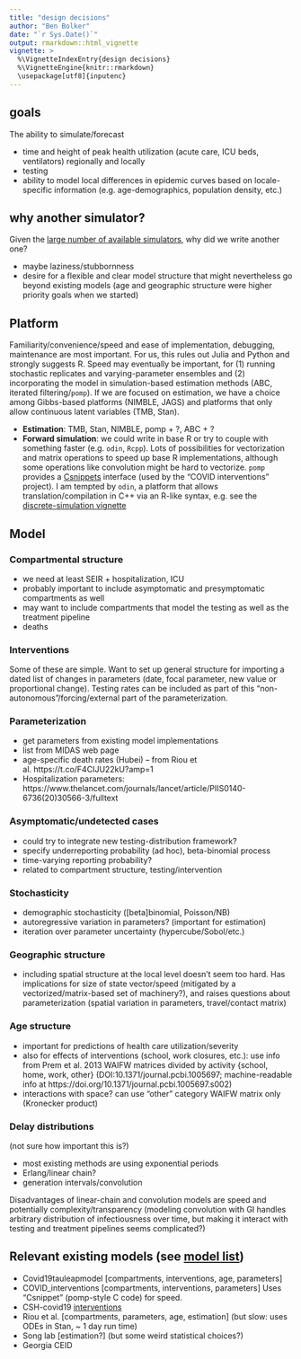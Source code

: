 ```yaml
---
title: "design decisions"
author: "Ben Bolker"
date: "`r Sys.Date()`"
output: rmarkdown::html_vignette
vignette: >
  %\VignetteIndexEntry{design decisions}
  %\VignetteEngine{knitr::rmarkdown}
  \usepackage[utf8]{inputenc}
---
```


## goals

The ability to simulate/forecast

* time and height of peak health utilization (acute care, ICU beds, ventilators) regionally and locally
* testing
* ability to model local differences in epidemic curves based on locale-specific information (e.g. age-demographics, population density, etc.)

## why another simulator?

Given the [large number of available simulators](http://tinyurl.com/covid19-models), why did we write another one?

* maybe laziness/stubbornness
* desire for a flexible and clear model structure that might nevertheless go beyond existing models (age and geographic structure were higher priority goals when we started)

## Platform

Familiarity/convenience/speed and ease of implementation, debugging, maintenance are most important. For us, this rules out Julia and Python and strongly suggests R. Speed may eventually be important, for (1) running stochastic replicates and varying-parameter ensembles and (2) incorporating the model in simulation-based estimation methods (ABC, iterated filtering/`pomp`). If we are focused on estimation, we have a choice among Gibbs-based platforms (NIMBLE, JAGS) and platforms that only allow continuous latent variables (TMB, Stan).

* **Estimation**: TMB, Stan, NIMBLE, pomp + ?, ABC + ?
* **Forward simulation**: we could write in base R or try to couple with something faster (e.g. `odin`, `Rcpp`). Lots of possibilities for vectorization and matrix operations to speed up base R implementations, although some operations like convolution might be hard to vectorize. `pomp` provides a [Csnippets](http://kingaa.github.io/pomp/manual/csnippet.html) interface (used by the "COVID interventions" project). I am tempted by `odin`, a platform that allows translation/compilation in C++ via an R-like syntax, e.g. see the [discrete-simulation vignette](https://cran.r-project.org/web/packages/odin/vignettes/discrete.html)

## Model

### Compartmental structure

* we need at least SEIR + hospitalization, ICU
* probably important to include asymptomatic and presymptomatic compartments as well
* may want to include compartments that model the testing as well as the treatment pipeline
* deaths

### Interventions

Some of these are simple. Want to set up general structure for importing a dated list of changes in parameters (date, focal parameter, new value or proportional change). Testing rates can be included as part of this "non-autonomous"/forcing/external part of the parameterization.

### Parameterization

* get parameters from existing model implementations
* list from MIDAS web page
* age-specific death rates (Hubei) -- from Riou et al. https://t.co/F4CIJU22kU?amp=1
* Hospitalization parameters: https://www.thelancet.com/journals/lancet/article/PIIS0140-6736(20)30566-3/fulltext

### Asymptomatic/undetected cases

* could try to integrate new testing-distribution framework?
* specify underreporting probability (ad hoc), beta-binomial process
* time-varying reporting probability?
* related to compartment structure, testing/intervention

### Stochasticity

* demographic stochasticity ([beta]binomial, Poisson/NB)
* autoregressive variation in parameters? (important for estimation)
* iteration over parameter uncertainty (hypercube/Sobol/etc.)

### Geographic structure

* including spatial structure at the local level doesn't seem too hard. Has implications for size of state vector/speed (mitigated by a vectorized/matrix-based set of machinery?), and raises questions about parameterization (spatial variation in parameters, travel/contact matrix)

### Age structure

* important for predictions of health care utilization/severity
* also for effects of interventions (school, work closures, etc.): use info from Prem et al. 2013 WAIFW matrices divided by activity {school, home, work, other} (DOI:10.1371/journal.pcbi.1005697; machine-readable info at https://doi.org/10.1371/journal.pcbi.1005697.s002)
* interactions with space? can use "other" category WAIFW matrix only (Kronecker product)

### Delay distributions

(not sure how important this is?)

* most existing methods are using exponential periods
* Erlang/linear chain?
* generation intervals/convolution

Disadvantages of linear-chain and convolution models are speed and potentially complexity/transparency (modeling convolution with GI handles arbitrary distribution of infectiousness over time, but making it interact with testing and treatment pipelines seems complicated?)

## Relevant existing models (see [model list](https://tinyurl.com/covid19-models))

* Covid19tauleapmodel [compartments, interventions, age, parameters]
* COVID_interventions [compartments, interventions, parameters] Uses "Csnippet" (pomp-style C code) for speed.
* CSH-covid19 [interventions]
* Riou et al. [compartments, parameters, age, estimation] (but slow: uses ODEs in Stan, ~ 1 day run time)
* Song lab [estimation?] (but some weird statistical choices?)
* Georgia CEID

